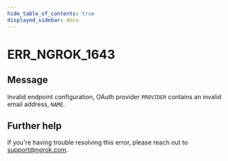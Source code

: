 ```yaml
---
hide_table_of_contents: true
displayed_sidebar: docs
---
```



# ERR_NGROK_1643

## Message

Invalid endpoint configuration, OAuth provider `PROVIDER` contains an invalid email address, `NAME`.

<ErrorDetails error="err_ngrok_1643" />

## Further help

If you're having trouble resolving this error, please reach out to [support@ngrok.com](mailto:support@ngrok.com?subject=Help%20with%20ERR_NGROK_1643).
